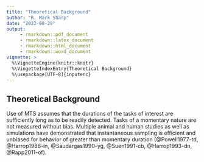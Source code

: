 ```yaml
---
title: "Theoretical Background"
author: "R. Mark Sharp"
date: "2023-08-29"
output:
     - rmarkdown::pdf_document
     - rmarkdown::latex_document
     - rmarkdown::html_document
     - rmarkdown::word_document
vignette: >
  %\VignetteEngine{knitr::knotr}
  %\VingetteIndexEntry{Theoretical Background}
  %\usepackage[UTF-8]{inputenc}
---
```


## Theoretical Background

Use of MTS assumes that the durations of the tasks of 
interest are sufficiently long as to be readily detected. 
Tasks of a momentary nature are not measured without bias.
Multiple animal and human studies as well as simulations have demonstrated that 
instantaneous sampling is efficient and unbiased for behavior of greater than 
momentary duration (@Powell1977-td, @Harrop1986-ln, @Saudargas1990-yg, 
@Suen1991-cb, @Harrop1993-dn, @Rapp2011-of).
